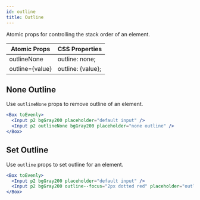 ```yaml
---
id: outline
title: Outline
---
```


Atomic props for controlling the stack order of an element.

| Atomic Props    | CSS Properties    |
| --------------- | ----------------- |
| outlineNone     | outline: none;    |
| outline={value} | outline: {value}; |

## None Outline

Use `outlineNone` props to remove outline of an element.

```jsx live
<Box toEvenly>
  <Input p2 bgGray200 placeholder="default input" />
  <Input p2 outlineNone bgGray200 placeholder="none outline" />
</Box>
```

## Set Outline

Use `outline` props to set outline for an element.

```jsx live
<Box toEvenly>
  <Input p2 bgGray200 placeholder="default input" />
  <Input p2 bgGray200 outline--focus="2px dotted red" placeholder="outline on focus" />
</Box>
```

